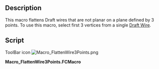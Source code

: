 <languages/>
<translate>

<!--T:1-->
{{Macro
|Name=FlattenWire3Points
|Icon=Macro_FlattenWire3Points.png
|Description=This macro flattens Draft wires that are not planar on a plane defined by 3 points.<br/>
To use this macro, select first 3 vertices from a single Draft Wire.
|Author=Yorik
|Version=1.0
|Date=2016-02-06
|FCVersion=All
|Download=[https://wiki.freecad.org/images/1/1e/Macro_FlattenWire3Points.png ToolBar Icon]
}}

==Description== <!--T:5-->

<!--T:2-->
This macro flattens Draft wires that are not planar on a plane defined by 3 points. To use this macro, select first 3 vertices from a single [[Draft_Wire|Draft Wire]].

==Script== <!--T:3-->

<!--T:4-->
ToolBar icon [[Image:Macro_FlattenWire3Points.png]]

</translate>

'''Macro_FlattenWire3Points.FCMacro'''

{{MacroCode|code=

 import FreeCAD,FreeCADGui,Draft
 
 # check selection
 sel = FreeCADGui.Selection.getSelectionEx()
 ok = True
 if len(sel) != 1:
    FreeCAD.Console.PrintError("Please select 3 vertices from one Draft wire\n")
    ok = False
 sel = sel[0]
 if Draft.getType(sel.Object) not in ["Wire","BSpline"]:
    FreeCAD.Console.PrintError("Please select 3 vertices from one Draft wire\n")
    ok = False
 if len(sel.SubElementNames) != 3:
    FreeCAD.Console.PrintError("Please select 3 vertices from one Draft wire\n")
    ok = False
 for e in sel.SubElementNames:
    if not "Vertex" in e:
        FreeCAD.Console.PrintError("Please select 3 vertices from one Draft wire\n")
        ok = False
 
 if ok:
    # define a plane
    p1 = getattr(sel.Object.Shape,sel.SubElementNames[0]).Point
    p2 = getattr(sel.Object.Shape,sel.SubElementNames[1]).Point
    p3 = getattr(sel.Object.Shape,sel.SubElementNames[2]).Point
    p4 = p2.sub(p1).cross(p3.sub(p1))
    
    # project wire points
    points = []
    for p in sel.Object.Points:
        points.append(p.projectToPlane(p1,p4))
    sel.Object.Points = points
}}